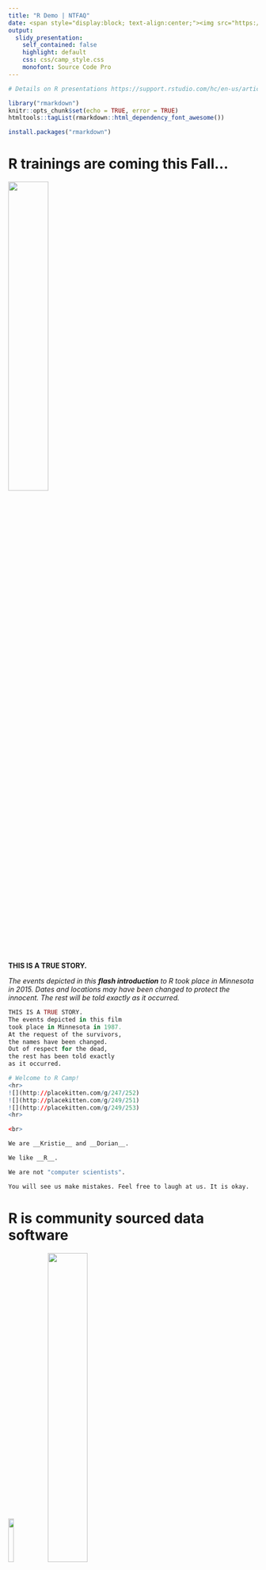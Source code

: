 ```yaml
---
title: "R Demo | NTFAQ"
date: <span style="display:block; text-align:center;"><img src="https://pbs.twimg.com/media/DNhps0gUQAAcS55.jpg" width="620"></span>
output:
  slidy_presentation:
    self_contained: false
    highlight: default
    css: css/camp_style.css
    monofont: Source Code Pro
---
```



```r
# Details on R presentations https://support.rstudio.com/hc/en-us/articles/200486468

library("rmarkdown")
knitr::opts_chunk$set(echo = TRUE, error = TRUE)
htmltools::tagList(rmarkdown::html_dependency_font_awesome())

```

```r
install.packages("rmarkdown")
```


# R trainings are coming this Fall...

![](http://lazerhorse.org/wp-content/uploads/2013/06/Old-Horror-Films-Retro-Film-Posters-The-Brain-Eaters.jpg){width="40%"}

__THIS IS A TRUE STORY.__

_The events depicted in this **flash introduction** to R
took place in Minnesota in 2015. Dates and locations may have been changed to protect the innocent. The rest will be told exactly as it occurred._

```r
THIS IS A TRUE STORY.
The events depicted in this film
took place in Minnesota in 1987.
At the request of the survivors,
the names have been changed.
Out of respect for the dead,
the rest has been told exactly
as it occurred.
```


```r
# Welcome to R Camp! 
<hr>
![](http://placekitten.com/g/247/252)
![](http://placekitten.com/g/249/251)
![](http://placekitten.com/g/249/253)
<hr>

<br>

We are __Kristie__ and __Dorian__.  

We like __R__.

We are not "computer scientists". 

You will see us make mistakes. Feel free to laugh at us. It is okay.
```

# R is community sourced data software
![](http://blogs.reed.edu/datablog/files/2015/09/RStudio-Ball.png){width="15%"} ![](https://mpca-air.github.io/air-methods/images/cover.jpeg){width="40%"}

<br>
People all around the world contribute to and maintain R. 

Imagine 1,000's of graduate students, non-profit employees, scientists, and data enthusiasts all working to provide you with tools to analyze and visualize your data. 

That is exactly what is happening __RIGHT NOW__. 


# Top 10 reasons to use R
![](images/letterman_top10.png){width="60%"}

<br>
OK, close to 20 reasons. 

Everyone would prioritize this list differently, so ignore the order!
<br>


# 1| Dynamic tools


[![](images/pollution_rose_1.png){width="65%"}](https://air-data.shinyapps.io/Metro_shiny_roses/)


_It all started with a_ [Pollution Rose](https://air-data.shinyapps.io/Metro_shiny_roses/).

<br>
A data analysis group from Indiana was using R to show facilities their potential contribution to air exceedances by using R based dynamic tools like the one above.

<div class="note">

Our agency had recently lost funding for the statistical software SPSS. It took us months to process our air toxics data because we had so many monitors and pollutants to process.

We saw R as a powerful way to automate our work. 
</div>

Soooo, we began learning R and we were no longer at the whims of changing budgets, because _...Drum roll please...._

# 2| **R is FREE!**

__Let's install R.__ [Click here!](https://mpca-air.github.io/NTF_learn_R/00_Install.html)

__You can download R as soon as you get home, or even right now.__

<div class = "note"> But how does R work?</div>

R lets you perform data analysis like you're writing a recipe for chocolate chip cookies. Once you've written your favorite recipe you can use it over and over again or share it with your favorite collaborators and grandkids. 

![](images\recipe_to_cookie.png){width="57%"}

# Our story Begins

![](images\business_cat.jpg){width="40%" align="right" style="margin-left: 60px; margin-right: 40px; max-width: 40%"}


__It's your first day on the job.__ 

_And you've got new data._

You are given a laptop with one folder on it. In the folder is a single Excel file. Shortly after sitting down you receive a phone call. The person on the other end of the phone tells you that the data set isn't complete and will be updated on a weekly basis. Also, there is a potential need for weekly data analysis updates. _(You think briefly about your brother who sells ice cream on a beach and wonder what that would be like)._  

The __MISSION IMPOSSIBLE__ begins. 


So we've got data. Now how do we get it into R?


# 3| There's a gift wrapped package for you

__We've heard there are something called packages in R.__

When someone wants to share their recipe or add a new tool to R, they wrap everything together into a package. Packages in R are like Apps for your phone -- you need to load them each time you want to use them.


![](https://www.rstudio.com/wp-content/uploads/2017/05/readxl-400x464.png){width="345" align="left" style="margin-right: 40px;"}

Since the data at our new job is stored in an Excel file we can load the __readxl__ package to give R the power to read data from Excel.



```r
install.packages("readxl")
```

```r
library(readxl)
```



# 4| Read all kinds of data

## Load the data

Let's take a quick look at the data. It's available online [HERE](https://github.com/MPCA-air/NTF_learn_R/raw/master/data/PM_and_Ozone/Hourly_Fond_Du_Lac.xlsx).

There are a series of commands within each package. Since we have an `.xlsx` file we'll be using the ` read_excel() ` command.

Pulling data into R looks like this


`1.` Download the file:
```r
download.file("https://github.com/MPCA-air/NTF_learn_R/raw/master/data/PM_and_Ozone/Hourly_Fond_Du_Lac.xlsx", "data/Fond_data.xlsx", mode="wb")
```

`2.` Read year __2014__:
```r
data_2014 <- read_excel("data/Fond_data.xlsx", sheet = "2014")
```


`3.` Read year __2015__:
```r
data_2015 <- read_excel("data/Fond_data.xlsx", sheet = "2015")
```



# 5| Read all the rows

That data loading went well. What about when you have a _HUGE_ file? Excel is limited to around a million rows.

_Our MET data comes from an online source and has more than a million rows. Here's how to load it from the web._

```r
url <- "https://github.com/MPCA-air/NTF_learn_R/raw/master/data/PM_and_Ozone/BIG_MET_data.zip"

download.file(url, "data/BIG_MET_data.zip")

# It's a zip file, so we can run the unzip() function
unzip("data/BIG_MET_data.zip", file = "MET_data_2012-2017.csv")
```

```r
install.packages("readr")
```

```r
# Inside the ZIP file is a huge csv text file.
# For this we can run read_csv() from the readr package.
# This package has lots of data reading functions.

library(readr)

big_met <- read_csv("MET_data_2012-2017.csv")
```

```r
# Inside the ZIP file is a huge csv text file.
# For this we can run read_csv() from the readr package.
# This package has lots of data reading functions.

library(readr)

big_met <- suppressMessages(read_csv("MET_data_2012-2017.csv"))
```


And we can look at the data in a couple of ways in R.
```r
install.packages("dplyr")
```

```r
#This package has lots of data processing functions.
library(dplyr)

glimpse(big_met)
summary(big_met)
```


and `filter()` it to a met site near Fond Du Lac.
```r

# The filter() function is from the package dplyr
fonddulac_met <- filter(big_met, site_catid == "27-017-7417")
```

# 6| Join related data tables with 1 line

Since it looks like our concentration data has the same format and only the year is changing, we can bind the two tables together with the function `bind_rows()`.

```r
air_data <- bind_rows(data_2015, data_2014)
```

```r
install.packages("lubridate")
```

```r

# Format the dates for both tables
library(lubridate)

air_data$date_time <-  paste(ymd(air_data$Date), hms(paste(air_data$Hour, ":00:00")))

air_data$date_time <-  ymd_hms(air_data$date_time)

fonddulac_met$time <- ymd_hms(fonddulac_met$time)

fonddulac_met$site_catid <- NULL

```


We can `left_join()` the weather and concentration data by the __date__ column in each table.

```r

air_met <- left_join(air_data, fonddulac_met, by = c("date_time" = "time"))

# We didn't join on site identification codes because met and air concentration sites have different IDs.
```

Here's what the first few rows look like.
```r
library(knitr)

kable(head(mutate(air_met, date_time = as.character(date_time))))
```


```r
write_csv(air_met, "air_met.csv")
```



# 7| Documentation and transparency

### ToDo List

1. Analyze data
2. ?
3. ??

I hate documenting my work, and much of my documentation looks like the above list. But in R, I have written each step into a text file script and __voila!__ There's documentation for myself and others.

<div class="tip">

One of the best things about R is that you can copy the scripts for analyses and charts that someone else has already completed. _(This is highly encouraged.)_ 

You may even end up copying yourself, from 2 years ago.
</div>


# 8| You can't break your data



<div class="quiz">

## Pop Quiz, hotshots! 

__Which of these things have we done? _(Hint: It may be more than one of them.)_ __

<input type="radio"> _Lost a data file._ <br> 
<input type="radio"> _Accidently replaced a value in Excel with a random keyboard key or the letter 'z'._ <br> 
<input type="radio"> _Forgotten which file housed the original data._ <br> 
<input type="radio"> _Saved over something important._      <br> 
<input type="radio"> _Lost an entire folder of data._   <br>

</div>

```r
### Things I have done

1. Lost a data file.
1. Replaced a value in Excel with the letter 'f'.
1. Forgotten which file or tab was the original data.
```

We now have a joined table with met and concentrations but the original data files have not been changed. We have retained a record of our raw data.

When we receive updated concentration or MET data we can run the same script to append the data and proceed with our analysis.

# 8| You can't break your data

You will notice that when we're in R, we always use a name for the data and then tell R to do something to the named object.

It looks like this:

```r
data <- read_excel("data.csv")
```

These R commands are always acting on a **copy** of the data and aren't changing the original file. No more worries! To look at subsets of data or to store summary results we can create copies of things in the R environment, all without creating lots of different copies of the data.


# 8| You can't break your data

If you ever need to input data from scratch, you can give it a name.

```r
current_temp <- 70

this_conference <- "NTFAQ"
```

Then when we type the names into the R console it will tell us what is stored there.

Hey R, what's the `current_temp`?
```r
current_temp
this_conference
```



# 9| Missing values

Let's look at a `summary()` for PM2.5 concentrations and wind speed.


```r

# The summary() function provides min, max, means, etc of each numeric variable in the data set.
# It also tells us what each column type is, letting you know wheter the data is
# stored as characters, integers, decimals, or date objects.

summary(air_met)
```


You can see the mean of the "Conc" column and we see no missing values.

If we look at the summary for wind speed, we see many missing values (shown as ` NA ` in R).
We need to know this. We don't want to take means of data where most of it is missing. Other programs ignore this, or throw an error.


```r
# The summarize() function reduces your data down to a statistical summary
# mean(), max(), min(), percentile(), range(), etc.

fonddulac_mean <- summarize(air_met, mean_pm25 = mean(Conc, na.rm = T))

fonddulac_mean
```



# 10| Any plot for any data

![](https://datasciencedojo.com/wp-content/uploads/12_R-and-GGPLOT2-01-845x321.png)


The _ggplot2_ package has functions that can make almost any plot you can think of. It can also layer plots on top of each other to add multiple elements.

```r
install.packages("ggplot2")
```

```r
library(ggplot2)

ggplot(data = air_met, aes(x = site_catid, y = Conc)) +
   geom_bar(stat = "identity")
```

It looks like one mean might be higher than the other, but we can't really tell until we can see some error bars.

```r
ggplot(data = air_met, aes(x = site_catid, y = Conc)) +
geom_boxplot()
```

Let's add some color and __ALL 25,000__ of the original data points.

```r
ggplot(data = air_met, aes(x = site_catid, y = Conc, fill = site_catid)) +
   geom_boxplot() +
   geom_jitter(alpha = 0.03)
```


# 11| Automate it all - _easily update your analysis with new data_

__EXPLOSIONS!!!__

![](images\explosion.jpg){width=66%}


Oh crap. There was a big refinery explosion close to our monitoring site and we'll be receiving new monitoring data in the next hour. Our task is to to let people know if we see anything that suggests smoke from the explosion is reaching the air monitor.

----

We have data for 2014 and 2015, but we are currently living in the year 2016. Remember our data is stored in one Excel workbook. Since we wrote this in a script form, we can change the date in our `read_excel()` function as follows:

```r
download.file("https://github.com/MPCA-air/NTF_learn_R/raw/master/data/PM_and_Ozone/Hourly_Fond_Du_Lac.xlsx", "data/Fond_data.xlsx", mode = "wb")

data_2016 <- read_excel("data/Fond_data.xlsx", sheet = "2016")

```


We changed the _year_ to 2016 and __BOOM!__ we've got updated data.
Now we can follow the same steps we used before to bind the tables togehter and join the MET data.


```r

air_data <- bind_rows(data_2014, data_2015)
```



Then we join the met data:
```r
air_data$date_time <-  paste(ymd(air_data$Date), hms(paste(air_data$Hour, ":00:00")))

air_data$date_time <-  ymd_hms(air_data$date_time)

```


```r
air_met <- left_join(air_data, fonddulac_met, by = c("date_time" = "time")) %>% select(-Time)

summary(air_met)
```


If you're ever wondering what tabs are available in an Excel workbook, you can run the function `excel_sheets()`.

```r
excel_sheets("data/Fond_data.xlsx")
```


# 12| Make maps and never get lost again

Where is that Fond Du Lac site again?
Was it close to the explosion? Let's take a quick look.

```r
install.packages("leaflet")

``` 

```r
library(leaflet)

# Reduce the table to a single row for each monitoring site
air_sites <- group_by(air_met, site_catid) %>% slice(1)

# Quick interactive map
leaflet(data = air_sites) %>%
        addTiles() %>%
        addMarkers(label = ~as.character(SiteNum), labelOptions = labelOptions(noHide = T))
``` 

Leaflet is friendly enough to guess your coordinate column names (Latitude and Longitude) whether they're in caps or lower case. __Go leaflet!__

```r
![](https://camo.githubusercontent.com/5f5e0d9aac32bd5d0b49b5c6dfece9efe2ad577a/68747470733a2f2f7261772e6769746875622e636f6d2f706572727967656f2f6c6561666c65742d73696d706c652d6373762f6d61737465722f696d672f73637265656e73686f74312e706e67){width="60%"}
```


----

Remember the first pollutant rose we looked at? Let's load the Fond Du Lac data set into the tool to see if the refinery explosion could have potentially impacted the PM2.5 concentrations.

[Pollution rose for any data](https://air-data.shinyapps.io/pollution-roses/)



# 13| Online community + us

## Join the R community

![](images\rladies_map.gif){width="60%" align="right" style="margin-right:180px;"}


![](https://pbs.twimg.com/profile_images/611535712710729728/ZrqMrN21_400x400.jpg)

- `#rstats` Twitter
- RLadies
- Local R User groups
- Online courses and blogs
- International conferences

```r
![](https://k-roz.com/img/rladies-dashboard.png)
```


# 14| Great stickers
We have some stickers that you should take with you. 

Many of the stickers are for packages or a variety of R communities.


# 15| It will compliment you and make jokes 

There are some _just for fun_ R packages. 

```r
install.packages("cowsay")
install.packages("fortunes")
``` 

_cowsay_ outputs a variety of animals saying the quotes of your choice.

```r
library(cowsay)
say("Meow, meow. You deserve a break.", "cat")
```


_fortunes_ will return fortunes or data-related quotes

```r
set.seed(42)
library(fortunes)
fortune()
```

And for baseball fans there is an R package for baseball stats _Lahman_ and _pitchRx_. Good luck!


# Congratulations! 

![](https://assets.wired.com/photos/w_2048/wp-content/uploads/2015/02/catinbox_simba_by-jacme31.jpg){width="64%" align="right" style="margin-left: 35px; max-width: 64%"}

You've completed the Super fast R Intro. 

You are officially ready for Day 1 of R Camp. 

In the mean time you can find help on _R-Bloggers_, download the package _swirl_, Google R related questions, and take a Coursera course at https://www.coursera.org/specializations/jhu-data-science.

<br>

We want to meet you. Talk to us. Send us an e-mail. 

We are  Kristie.Ellickson@state.mn.us and Dorian.Kvale@state.mn.us

We like __R__. 

We aren't computer scientists and you don't need to be either.



# Back to GitHub

Return to this project's [GitHub page](https://github.com/MPCA-air/NTF_learn_R).

<br>
<hr>

![](http://placekitten.com/g/247/252)

<br><hr>


<script>
  $(".btn_code").hover(function() {
    $(this.parentNode).toggleClass("open");
  });
</script> 
